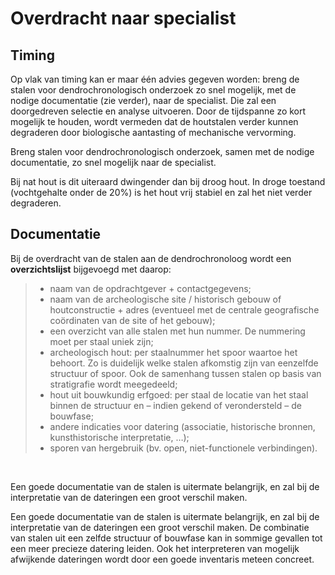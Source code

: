 # Overdracht naar specialist {#specialist}

## Timing

Op vlak van timing kan er maar één advies gegeven worden: breng de stalen voor dendrochronologisch onderzoek zo snel mogelijk, met de nodige documentatie (zie verder), naar de specialist. Die zal een doorgedreven selectie en analyse uitvoeren. Door de tijdspanne zo kort mogelijk te houden, wordt vermeden dat de houtstalen verder kunnen degraderen door biologische aantasting of mechanische vervorming.

::: {.callout-tip appearance="simple"}

Breng stalen voor dendrochronologisch onderzoek, samen met de nodige documentatie, zo snel mogelijk naar de specialist.

:::

Bij nat hout is dit uiteraard dwingender dan bij droog hout. In droge toestand (vochtgehalte onder de 20%) is het hout vrij stabiel en zal het niet verder degraderen.


## Documentatie

Bij de overdracht van de stalen aan de dendrochronoloog wordt een **overzichtslijst** bijgevoegd met daarop:


>  - naam van de opdrachtgever + contactgegevens;
>  - naam van de archeologische site / historisch gebouw of houtconstructie + adres (eventueel met de centrale geografische coördinaten van de site of het gebouw);
>  - een overzicht van alle stalen met hun nummer. De nummering moet per staal uniek zijn;
>  - archeologisch hout: per staalnummer het spoor waartoe het behoort. Zo is duidelijk welke stalen afkomstig zijn van eenzelfde structuur of spoor. Ook de samenhang tussen stalen op basis van stratigrafie wordt meegedeeld;
>  - hout uit bouwkundig erfgoed: per staal de locatie van het staal binnen de structuur en – indien gekend of verondersteld – de bouwfase;
>  - andere indicaties voor datering (associatie, historische bronnen, kunsthistorische interpretatie, …);
>  - sporen van hergebruik (bv. open, niet-functionele verbindingen).

<br/>

::: {.callout-tip appearance="simple"}

Een goede documentatie van de stalen is uitermate belangrijk, en zal bij de interpretatie van de dateringen een groot verschil maken.

:::


Een goede documentatie van de stalen is uitermate belangrijk, en zal bij de interpretatie van de dateringen een groot verschil maken. De combinatie van stalen uit een zelfde structuur of bouwfase kan in sommige gevallen tot een meer precieze datering leiden. Ook het interpreteren van mogelijk afwijkende dateringen wordt door een goede inventaris meteen concreet.